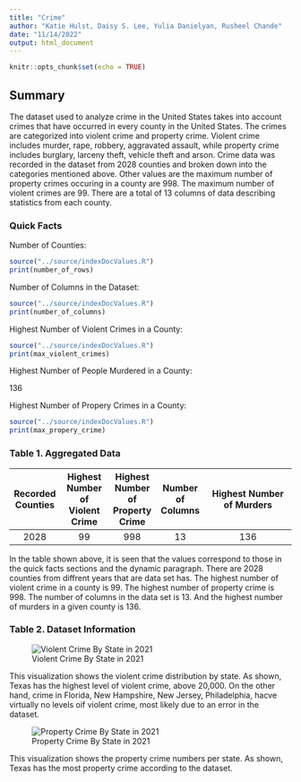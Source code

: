 ---
title: "Crime"
author: "Katie Hulst, Daisy S. Lee, Yulia Danielyan, Rusheel Chande"
date: "11/14/2022"
output: html_document
---

```{r setup, include=FALSE}
knitr::opts_chunk$set(echo = TRUE)
```

## Summary

The dataset used to analyze crime in the United States takes into account crimes that have occurred in every county in the United States. The crimes are categorized into violent crime and property crime. Violent crime includes murder, rape, robbery, aggravated assault, while property crime includes burglary, larceny theft, vehicle theft and arson. Crime data was recorded in the dataset from 2028 counties and broken down into the categories mentioned above. Other values are the maximum number of property crimes occuring in a county are 998. The maximum number of violent crimes are 99. There are a total of 13 columns of data describing statistics from each county.

### Quick Facts

Number of Counties:
```{r}
source("../source/indexDocValues.R")
print(number_of_rows)
```

Number of Columns in the Dataset:
```{r}
source("../source/indexDocValues.R")
print(number_of_columns)
```
Highest Number of Violent Crimes in a County:
```{r}
source("../source/indexDocValues.R")
print(max_violent_crimes)
```
Highest Number of People Murdered in a County:

136

Highest Number of Propery Crimes in a County:
```{r}
source("../source/indexDocValues.R")
print(max_propery_crime)
```

### Table 1. Aggregated Data

| Recorded Counties    | Highest Number of Violent Crime | Highest Number of Property Crime     | Number of Columns  |  Highest Number of Murders |
| :----:               |    :----:                       |   :----:                             |   :----:           |  :---------:               |
|     2028             | 99                              | 998                                  |       13           |               136          |

In the table shown above, it is seen that the values correspond to those in the quick facts sections and the dynamic paragraph. There are 2028 counties from diffrent years that are data set has. The highest number of violent crime in a county is 99. The highest number of property crime is 998. The number of columns in the data set is 13. And the highest number of murders in a given county is 136.


### Table 2. Dataset Information

![Violent Crime By State in 2021](../data/ChartOne.png)

This visualization shows the violent crime distribution by state. As shown, Texas has the highest level of violent crime, above 20,000.
On the other hand, crime in Florida, New Hampshire, New Jersey, Philadelphia, hacve virtually no levels oif violent crime, most likely due to an error in the \
dataset.

![Property Crime By State in 2021](../data/ChartTwo.png)

This visualization shows the property crime numbers per state. As shown, Texas has the most property crime according to the dataset.
